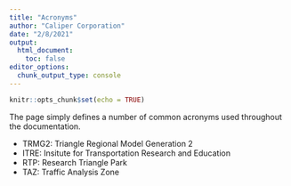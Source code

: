 ```yaml
---
title: "Acronyms"
author: "Caliper Corporation"
date: "2/8/2021"
output: 
  html_document:
    toc: false
editor_options: 
  chunk_output_type: console
---
```


```r
knitr::opts_chunk$set(echo = TRUE)
```

The page simply defines a number of common acronyms used throughout the
documentation.

- TRMG2: Triangle Regional Model Generation 2
- ITRE: Insitute for Transportation Research and Education
- RTP: Research Triangle Park
- TAZ: Traffic Analysis Zone